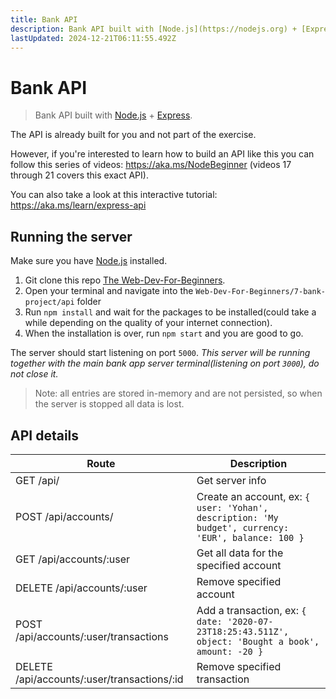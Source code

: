 ```yaml
---
title: Bank API
description: Bank API built with [Node.js](https://nodejs.org) + [Express](https://expressjs.com/).
lastUpdated: 2024-12-21T06:11:55.492Z
---
```


# Bank API

> Bank API built with [Node.js](https://nodejs.org) + [Express](https://expressjs.com/).

The API is already built for you and not part of the exercise.

However, if you're interested to learn how to build an API like this you can follow this series of videos: https://aka.ms/NodeBeginner (videos 17 through 21 covers this exact API).

You can also take a look at this interactive tutorial: https://aka.ms/learn/express-api

## Running the server

Make sure you have [Node.js](https://nodejs.org) installed.

1. Git clone this repo [The Web-Dev-For-Beginners](https://github.com/microsoft/Web-Dev-For-Beginners).
2. Open your terminal and navigate into the `Web-Dev-For-Beginners/7-bank-project/api` folder
2. Run `npm install` and wait for the packages to be installed(could take a while depending on the quality of your internet connection).
3. When the installation is over, run `npm start` and you are good to go.

The server should start listening on port `5000`.
*This server will be running together with the main bank app server terminal(listening on port `3000`), do not close it.*

> Note: all entries are stored in-memory and are not persisted, so when the server is stopped all data is lost.

## API details

Route                                        | Description
---------------------------------------------|------------------------------------
GET    /api/                                 | Get server info
POST   /api/accounts/                        | Create an account, ex: `{ user: 'Yohan', description: 'My budget', currency: 'EUR', balance: 100 }`
GET    /api/accounts/:user                   | Get all data for the specified account
DELETE /api/accounts/:user                   | Remove specified account
POST   /api/accounts/:user/transactions      | Add a transaction, ex: `{ date: '2020-07-23T18:25:43.511Z', object: 'Bought a book', amount: -20 }`
DELETE  /api/accounts/:user/transactions/:id | Remove specified transaction


